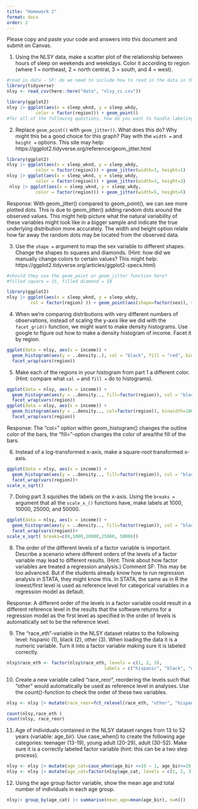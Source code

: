```yaml
---
title: "Homework 2"
format: docx
order: 2
---
```


Please copy and paste your code and answers into this document and submit on Canvas.

1. Using the NLSY data, make a scatter plot of the relationship between hours of sleep on weekends and weekdays. Color it according to region (where 1 = northeast, 2 = north central, 3 = south, and 4 = west).

```r
#read in data - SF: do we need to include how to read in the data in the homework instructions? or will we cover in class how to read in that specific dataset as you used the same data for your slides
library(tidyverse)
nlsy <- read_csv(here::here("data", "nlsy_cc.csv"))

library(ggplot2)
nlsy |> ggplot(aes(x = sleep_wknd, y = sleep_wkdy, 
           color = factor(region))) + geom_point() 
#for all of the following questions, how do you want to handle labeling for grading? would we want nicely labeled graphs or is that not the main point and therefore they can make it pretty with labels etc. if they want but we will not deduct points if they do?
```


2. Replace `geom_point()` with `geom_jitter()`. What does this do? Why might this be a good choice for this graph? Play with the `width = ` and `height = ` options. This site may help: https://ggplot2.tidyverse.org/reference/geom_jitter.html

```r
library(ggplot2)
nlsy |> ggplot(aes(x = sleep_wknd, y = sleep_wkdy, 
           color = factor(region))) + geom_jitter(width=1, height=1)
nlsy |> ggplot(aes(x = sleep_wknd, y = sleep_wkdy, 
           color = factor(region))) + geom_jitter(width=3, height=3)
 nlsy |> ggplot(aes(x = sleep_wknd, y = sleep_wkdy, 
           color = factor(region))) + geom_jitter(width=5, height=5)
```
Response: With geom_jitter() compared to geom_point(), we can see more plotted dots. This is due to geom_jitter() adding random dots around the observed values. This might help picture what the natural variability of these variables might look like in a bigger sample and indicate the true underlying distribution more accurately. The width and height option relate how far away the random dots may be located from the observed data.

3. Use the `shape = ` argument to map the sex variable to different shapes. Change the shapes to squares and diamonds. (Hint: how did we manually change colors to certain values? This might help: https://ggplot2.tidyverse.org/articles/ggplot2-specs.html)

```r
#should they use the geom_point or geom_jitter function here?
#filled square = 15, filled diamond = 18

library(ggplot2)
nlsy |> ggplot(aes(x = sleep_wknd, y = sleep_wkdy, 
         col = factor(region) )) + geom_point(aes(shape=factor(sex)), size=2.5) + scale_shape_manual(values=c(15, 18))
```


4. When we're comparing distributions with very different numbers of observations, instead of scaling the y-axis like we did with the `facet_grid()` function, we might want to make density histograms. Use google to figure out how to make a density histogram of income. Facet it by region.
```r
ggplot(data = nlsy, aes(x = income)) +
  geom_histogram(aes(y = ..density..), col = "black", fill = "red", binwidth=1000) +
  facet_wrap(vars(region))
```

5. Make each of the regions in your histogram from part 1 a different color. (Hint: compare what `col = ` and `fill = ` do to histograms).

```r
ggplot(data = nlsy, aes(x = income)) +
  geom_histogram(aes(y = ..density.., fill=factor(region)), col = "black", binwidth=1000) +
  facet_wrap(vars(region))
ggplot(data = nlsy, aes(x = income)) +
  geom_histogram(aes(y = ..density.., col=factor(region)), binwidth=1000) +
  facet_wrap(vars(region))
```

Response: The "col=" option within geom_histogram() changes the outline color of the bars, the "fill="-option changes the color of area/the fill of the bars.


6. Instead of a log-transformed x-axis, make a square-root transformed x-axis.

```r
ggplot(data = nlsy, aes(x = income)) +
  geom_histogram(aes(y = ..density.., fill=factor(region)), col = "black") +
  facet_wrap(vars(region))+
scale_x_sqrt()
```


7. Doing part 3 squishes the labels on the x-axis. Using the `breaks = ` argument that all the `scale_x_()` functions have, make labels at 1000, 10000, 25000, and 50000.

```r
ggplot(data = nlsy, aes(x = income)) +
  geom_histogram(aes(y = ..density.., fill=factor(region)), col = "black") +
  facet_wrap(vars(region))+
scale_x_sqrt( breaks=c(0,1000,10000,25000, 50000))
```

8. The order of the different levels of a factor variable is important. Describe a scenario where different orders of the levels of a factor variable may lead to different results. (Hint: Think about how factor variables are treated a regression analysis.)
Comment SF: This may be too advanced. But if the students already know how to run regression analysis in STATA, they might know this. In STATA, the same as in R the lowest/first level is  used as reference level for categorical variables in a regression model as default.

Response: A different order of the levels in a factor variable could result in a different reference level in the results that the software returns for a regression model as the first level as specified in the order of levels is automatically set to be the reference level.

9. The "race_eth"-variable in the NLSY dataset relates to the following level: hispanic (1), black (2), other (3). When loading the data it is a numeric variable. Turn it into a factor variable making sure it is labeled correctly. 

```r
nlsy$race_eth <- factor(nlsy$race_eth, levels = c(1, 2, 3), 
                                     labels = c("hispanic", "black", "other"))
```

10. Create a new variable called "race_reor", reordering the levels such that "other" would automatically be used as reference level in analyses. Use the count()-function to check the order of these two variables.

```r
nlsy <- nlsy |> mutate(race_reor=fct_relevel(race_eth, "other", "hispanic", "black"))

count(nlsy,race_eth )
count(nlsy, race_reor)
```

11. Age of individuals contained in the NLSY dataset ranges from 13 to 52 years (variable: age_bir). Use case_when() to create the following age categories: teenager (13-19), young adult (20-29), adult (30-52). Make sure it is a correctly labeled factor variable (hint: this can be a two step process).

```r
nlsy <- nlsy |> mutate(age_cat=case_when(age_bir <=19 ~ 1, age_bir>=20 & age_bir<=29 ~ 2, age_bir>=30 ~ 3)) 
nlsy <- nlsy |> mutate(age_cat=factor(nlsy$age_cat, levels = c(1, 2, 3), labels = c("teenager", "young adult", "adult")))
```


12. Using the age group factor variable, show the mean age and total number of individuals in each age group.

```r
nlsy|> group_by(age_cat) |> summarise(mean_age=mean(age_bir), n=n())
```

